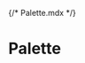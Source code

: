 {/* Palette.mdx */}


<Meta title="Themes/IMT/Palette" />

# Palette

<ColorPalette>
  <ColorItem
    title="Primary"
    subtitle="theme.palette.primary"
    colors={{
      darker: imtMuiTheme.palette.primary.darker,
      dark: imtMuiTheme.palette.primary.dark,
      main: imtMuiTheme.palette.primary.main,
      light: imtMuiTheme.palette.primary.light,
      lighter: imtMuiTheme.palette.primary.lighter,
    }}
  />
  <ColorItem
    title="Secondary"
    subtitle="theme.palette.secondary"
    colors={{
      darker: imtMuiTheme.palette.secondary.darker,
      dark: imtMuiTheme.palette.secondary.dark,
      main: imtMuiTheme.palette.secondary.main,
      light: imtMuiTheme.palette.secondary.light,
      lighter: imtMuiTheme.palette.secondary.lighter,
    }}
  />
  <ColorItem
    title="Error"
    subtitle="theme.palette.error"
    colors={{
      dark: imtMuiTheme.palette.error.dark,
      main: imtMuiTheme.palette.error.main,
      light: imtMuiTheme.palette.error.light,
    }}
  />
  <ColorItem
    title="Warning"
    subtitle="theme.palette.warning"
    colors={{
      dark: imtMuiTheme.palette.warning.dark,
      main: imtMuiTheme.palette.warning.main,
      light: imtMuiTheme.palette.warning.light,
    }}
  />
  <ColorItem
    title="Info"
    subtitle="theme.palette.info"
    colors={{
      dark: imtMuiTheme.palette.info.dark,
      main: imtMuiTheme.palette.info.main,
      light: imtMuiTheme.palette.info.light,
    }}
  />
  <ColorItem
    title="Success"
    subtitle="theme.palette.success"
    colors={{
      dark: imtMuiTheme.palette.success.dark,
      main: imtMuiTheme.palette.success.main,
      light: imtMuiTheme.palette.success.light,
    }}
  />
  <ColorItem
    title="Common"
    subtitle="theme.palette.common"
    colors={{
      black: imtMuiTheme.palette.common.black,
      white: imtMuiTheme.palette.common.white,
    }}
  />
  <ColorItem
    title="Grey"
    subtitle="theme.palette.grey"
    colors={{
      darker: imtMuiTheme.palette.grey.darker,
      dark: imtMuiTheme.palette.grey.dark,
      main: imtMuiTheme.palette.grey.main,
      light: imtMuiTheme.palette.grey.light,
      lighter: imtMuiTheme.palette.grey.lighter,
    }}
  />
  <ColorItem
    title="Text"
    subtitle="theme.palette.text"
    colors={{
      primary: imtMuiTheme.palette.text.primary,
      secondary: imtMuiTheme.palette.text.secondary,
      disabled: imtMuiTheme.palette.text.disabled,
    }}
  />
  <ColorItem
    title="Divider"
    subtitle="theme.palette.divider"
    colors={{ divider: imtMuiTheme.palette.divider }}
  />
  <ColorItem
    title="Background"
    subtitle="theme.palette.background"
    colors={{
      paper: imtMuiTheme.palette.background.paper,
      default: imtMuiTheme.palette.background.default,
    }}
  />
</ColorPalette>
